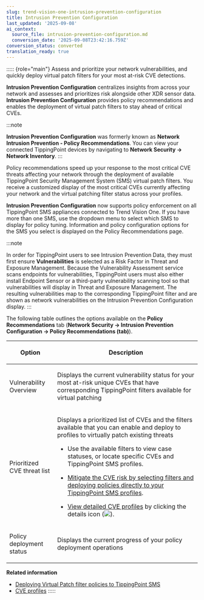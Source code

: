 ```yaml
---
slug: trend-vision-one-intrusion-prevention-configuration
title: Intrusion Prevention Configuration
last_updated: '2025-09-08'
ai_context:
  source_file: intrusion-prevention-configuration.md
  conversion_date: '2025-09-08T23:42:16.759Z'
conversion_status: converted
translation_ready: true
---
```


::::: {role="main"}
Assess and prioritize your network vulnerabilities, and quickly deploy virtual patch filters for your most at-risk CVE detections.

**Intrusion Prevention Configuration** centralizes insights from across your network and assesses and prioritizes risk alongside other XDR sensor data. **Intrusion Prevention Configuration** provides policy recommendations and enables the deployment of virtual patch filters to stay ahead of critical CVEs.

:::note

**Intrusion Prevention Configuration** was formerly known as **Network Intrusion Prevention - Policy Recommendations**. You can view your connected TippingPoint devices by navigating to **Network Security → Network Inventory**.
:::

Policy recommendations speed up your response to the most critical CVE threats affecting your network through the deployment of available TippingPoint Security Management System (SMS) virtual patch filters. You receive a customized display of the most critical CVEs currently affecting your network and the virtual patching filter status across your profiles.

**Intrusion Prevention Configuration** now supports policy enforcement on all TippingPoint SMS appliances connected to Trend Vision One. If you have more than one SMS, use the dropdown menu to select which SMS to display for policy tuning. Information and policy configuration options for the SMS you select is displayed on the Policy Recommendations page.

:::note

In order for TippingPoint users to see Intrusion Prevention Data, they must first ensure **Vulnerabilities** is selected as a Risk Factor in Threat and Exposure Management. Because the Vulnerability Assessment service scans endpoints for vulnerabilities, TippingPoint users must also either install Endpoint Sensor or a third-party vulnerability scanning tool so that vulnerabilities will display in Threat and Exposure Management. The resulting vulnerabilities map to the corresponding TippingPoint filter and are shown as network vulnerabilities on the Intrusion Prevention Configuration display.
:::

The following table outlines the options available on the **Policy Recommendations** tab (**Network Security → Intrusion Prevention Configuration → Policy Recommendations (tab)**).

<table>
<colgroup>
<col style="width: 25%" />
<col style="width: 75%" />
</colgroup>
<thead>
<tr>
<th><p>Option</p></th>
<th><p>Description</p></th>
</tr>
</thead>
<tbody>
<tr>
<td><p>Vulnerability Overview</p></td>
<td><p>Displays the current vulnerability status for your most at-risk unique CVEs that have corresponding TippingPoint filters available for virtual patching</p></td>
</tr>
<tr>
<td><p>Prioritized CVE threat list</p></td>
<td><p>Displays a prioritized list of CVEs and the filters available that you can enable and deploy to profiles to virtually patch existing threats</p>
<ul>
<li><p>Use the available filters to view case statuses, or locate specific CVEs and TippingPoint SMS profiles.</p></li>
<li><p><a href="trend-vision-one-deploy-virtual-patch-filters-sms">Mitigate the CVE risk by selecting filters and deploying policies directly to your TippingPoint SMS profiles</a>.</p></li>
<li><p><a href="trend-vision-one-cve-profile-assessment">View detailed CVE profiles</a> by clicking the details icon (<img src="./images/cveDetails=20221104130808.webp" />).</p></li>
</ul></td>
</tr>
<tr>
<td><p>Policy deployment status</p></td>
<td><p>Displays the current progress of your policy deployment operations</p></td>
</tr>
</tbody>
</table>

**Related information**

- [Deploying Virtual Patch filter policies to TippingPoint SMS](deploy-virtual-patch-filters-sms.md "Mitigate your CVE risks directly from the Network Security app by setting and deploying filter policies on TippingPoint SMS profiles.")
- [CVE profiles](cve-profile-assessment.md "View important information regarding a specific CVE detected in your environment and any associated prevention and detection rules available from your integrated products.")
:::::
